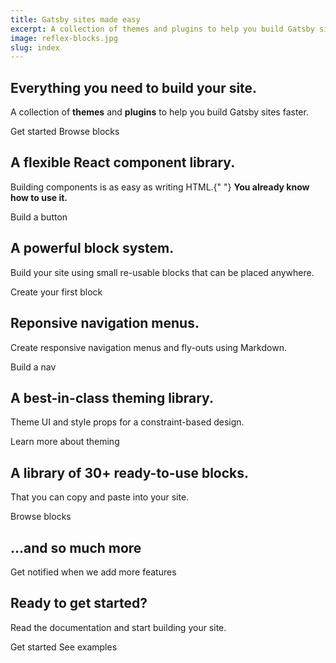 ```yaml
---
title: Gatsby sites made easy
excerpt: A collection of themes and plugins to help you build Gatsby sites faster.
image: reflex-blocks.jpg
slug: index
---
```


<Section py="4|8|12|20">
  <Container>
    <Div textAlign="center|left" maxW="680px">
      <H1 m="0" fontWeight="extrabold" fontSize="2.4rem|4.2rem">
        Everything you need to build your site.
      </H1>
      <P fontSize="lg|2xl">
        A collection of <Strong>themes</Strong> and <Strong>plugins</Strong> to
        help you build Gatsby sites faster.
      </P>
      <Grid d="inline-grid" mt="2" gap="4" col="2">
        <ButtonLink href="/docs" variant="primary">
          Get started
          <Icon name="arrow-right" ml="2" />
        </ButtonLink>
        <ButtonLink href="/library/blocks" variant="secondary">
          Browse blocks
        </ButtonLink>
      </Grid>
    </Div>
    <Block src="video" url="reflexjs.mp4" play={false} />
  </Container>
</Section>

<Section py="10|12|14|18">
  <Container>
    <Div maxW="640px" position="relative" textAlign="center|left">
      <H2 m="0" fontWeight="extrabold" fontSize="2.4rem|4.2rem">
        A flexible React <Link to="/docs/components">component</Link> library.
      </H2>
      <P fontSize="xl|2xl">
        Building components is as easy as writing HTML.{" "}
        <Strong>You already know how to use it.</Strong>
      </P>
      <Link
        href="/docs/components"
        fontSize="xl"
        color="text"
        fontWeight="semibold"
      >
        Build a button
        <Icon name="arrow-right" ml="2" />
      </Link>
    </Div>
    <Block src="video" url="01-reflexjs-components.mp4" />
  </Container>
</Section>

<Section py="10|12|14|18">
  <Container>
    <Div maxW="500px" position="relative" textAlign="center|left">
      <H2 m="0" fontWeight="extrabold" fontSize="2.4rem|4.2rem">
        A powerful <Link to="/docs/blocks">block</Link> system.
      </H2>
      <P fontSize="xl|2xl">
        Build your site using small re-usable blocks that can be placed
        anywhere.
      </P>
      <Link
        href="/docs/blocks"
        fontSize="xl"
        color="text"
        fontWeight="semibold"
      >
        Create your first block
        <Icon name="arrow-right" ml="2" />
      </Link>
    </Div>
    <Block src="video" url="02-reflexjs-blocks.mp4" />
  </Container>
</Section>

<Section py="10|12|14|18">
  <Container>
    <Div maxW="650px" position="relative" textAlign="center|left">
      <H2 m="0" fontWeight="extrabold" fontSize="2.4rem|4.2rem">
        Reponsive <Link to="/docs/navs">navigation</Link> menus.
      </H2>
      <P fontSize="xl|2xl">
        Create responsive navigation menus and fly-outs using Markdown.
      </P>
      <Link href="/docs/navs" fontSize="xl" color="text" fontWeight="semibold">
        Build a nav
        <Icon name="arrow-right" ml="2" />
      </Link>
    </Div>
    <Block src="video" url="03-reflexjs-nav.mp4" />
  </Container>
</Section>

<Section py="10|12|14|18">
  <Container>
    <Div maxW="680px" position="relative" textAlign="center|left">
      <H2 m="0" fontWeight="extrabold" fontSize="2.4rem|4.2rem">
        A best-in-class <Link to="/docs/theming">theming</Link> library.
      </H2>
      <P fontSize="xl|2xl">
        Theme UI and style props for a constraint-based design.
      </P>
      <Link
        href="/docs/theming"
        fontSize="xl"
        color="text"
        fontWeight="semibold"
      >
        Learn more about theming
        <Icon name="arrow-right" ml="2" />
      </Link>
    </Div>
    <Block src="video" url="04-reflexjs-theme.mp4" />
  </Container>
</Section>

<Section py="10|12|14|18">
  <Container>
    <Div maxW="680px" position="relative" textAlign="center|left">
      <H2 m="0" fontWeight="extrabold" fontSize="2.4rem|4.2rem">
        A library of <Link to="/library/blocks">30+ ready-to-use</Link> blocks.
      </H2>
      <P fontSize="xl|2xl">That you can copy and paste into your site.</P>
      <Link
        href="/library/blocks"
        fontSize="xl"
        color="text"
        fontWeight="semibold"
      >
        Browse blocks
        <Icon name="arrow-right" ml="2" />
      </Link>
    </Div>
    <Div
      w="full"
      bg="black"
      boxShadow="3xl"
      mt="10|20"
      rounded="xl"
      overflow="hidden"
      borderWidth="5px"
      borderTopWidth="10px"
      borderBottomWidth="10px"
      borderColor="black"
      bg="black"
      position="relative"
      h="225|425|425|600"
    >
      <Div
        backgroundImage="url('reflexjs-blocks.png')"
        backgroundSize="100%"
        animation="slide 20s linear infinite"
        backgroundRepeat="repeat-y"
        w="100%"
        h="2400px"
      ></Div>
    </Div>
  </Container>
</Section>

<Section py="10|12|14|18">
  <Container>
    <Div maxW="680px" position="relative" textAlign="center|left">
      <H2 mt="0" fontWeight="extrabold" fontSize="2.4rem|4.2rem">
        ...and so <Link to="/library/pages">much more</Link>
      </H2>
    </Div>
    <Grid col="1|2|2|4" gap="4|4|6">
      <Block
        src="feature"
        title="Landing pages"
        text="Build beautiful landing pages."
      />
      <Block
        src="feature"
        title="Blogs"
        text="Customizable multi-user blogs."
      />
      <Block
        src="feature"
        title="Podcasts"
        text="Instant podcast page from your feed."
      />
      <Block
        src="feature"
        title="Photography"
        text="Photo galleries and slideshows."
      />
      <Block
        src="feature"
        title="SEO"
        text="SEO + Open Graph out of the box."
      />
      <Block
        src="feature"
        title="Dark mode"
        text="Light and dark mode for all blocks."
      />
      <Block
        src="feature"
        title="Code Highligting"
        text="Support for multiple themes with Prism."
      />
      <Block
        src="feature"
        title="Mega menu"
        text="Easy responsive mega menus."
      />
    </Grid>
    <Div textAlign="center|left">
      <Link
        href="https://twitter.com/arshadcn"
        color="text"
        rel="noreferrer"
        fontWeight="semibold"
        mt="6"
        target="_blank"
      >
        <Icon name="twitter" mr="2" />
        Get notified when we add more features
      </Link>
    </Div>
  </Container>
</Section>

<Section py="10|12|14|18">
  <Container>
    <Div maxW="680px" position="relative" textAlign="center|left">
      <H2 m="0" fontWeight="extrabold" fontSize="2.4rem|4.2rem">
        Ready to get <Link to="/learn">started</Link>?
      </H2>
      <P fontSize="xl|2xl">
        Read the documentation and start building your site.
      </P>
      <Grid d="inline-grid" mt="2" gap="4" col="2">
        <ButtonLink href="/docs" variant="primary">
          Get started
          <Icon name="arrow-right" ml="2" />
        </ButtonLink>
        <ButtonLink href="/library/pages" variant="secondary">
          See examples
        </ButtonLink>
      </Grid>
    </Div>
  </Container>
</Section>
